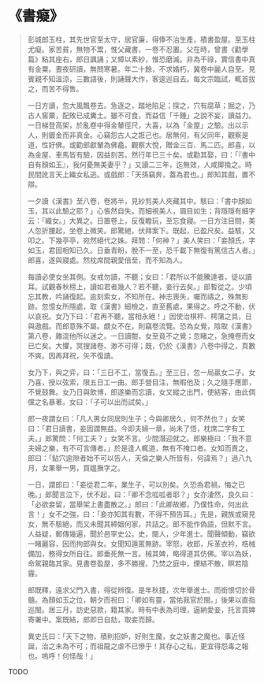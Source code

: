 # 《書癡》

> 彭城郎玉柱，其先世官至太守，居官廉，得俸不治生產，積書盈屋。至玉柱尤癡。家苦貧，無物不鬻，惟父藏書，一卷不忍置。父在時，曾書《勸學篇》粘其座右，郎日諷誦；又幛以素紗，惟恐磨滅。非為干祿，實信書中真有金粟。晝夜研讀，無問寒暑。年二十餘，不求婚朽，冀卷中麗人自至。見賓親不知溫涼，三數語後，則誦聲大作，客逡巡自去。每文宗臨試，輒首拔之，而苦不得售。
>
> 一日方讀，忽大風飄卷去。急逐之，踏地陷足；探之，穴有腐草；掘之，乃古人窖粟，配敗已成糞土。雖不可食，而益信「千鍾」之說不妄，讀益力。一日梯登高架，於亂卷中得金輦徑尺，大喜，以為「金屋」之驗。出以示人，則鍍金而非真金。心竊怨古人之誑己也。居無何，有父同年，觀察是道，性好佛。或勸郎獻輦為佛龕。觀察大悅，贈金三百、馬二匹。郎喜，以為金屋、車馬皆有驗，因益刻苦。然行年已三十矣。或勸其娶，曰：「『書中自有顏如玉』，我何憂無美妻乎？」又讀二三年，迄無效，人咸揶揄之。時民間訛言天上織女私逃。或戲郎：「天孫竊奔，蓋為君也。」郎知其戲，置不辯。
>
> 一夕讀《漢書》至八卷，卷將半，見紗剪美人夾藏其中。駭曰：「書中顏如玉，其以此驗之耶？」心悵然自失。而細視美人，眉目如生；背隱隱有細字云：「織女。」大異之。日置卷上，反復瞻玩，至忘食寢。一日方注目間，美人忽折腰起，坐卷上微笑。郎驚絕，伏拜案下。既起，已盈尺矣。益駭，又叩之。下幾亭亭，宛然絕代之姝。拜問：「何神？」美人笑曰：「妾顏氏，字如玉，君固相知已久。日垂青盼，脫不一至，恐千載下無復有篤信古人者。」郎喜，遂與寢處。然枕席間親愛倍至，而不知為人。
>
> 每讀必使女坐其側。女戒勿讀，不聽；女曰：「君所以不能騰達者，徒以讀耳。試觀春秋榜上，讀如君者幾人？若不聽，妾行去矣。」郎暫從之。少頃忘其教，吟誦復起。逾刻索女，不知所在。神志喪失，囑而禱之，殊無影跡。忽憶女所隱處，取《漢書》細檢之，直至舊處，果得之。呼之不動，伏以哀祝。女乃下曰：「君再不聽，當相永絕！」因使治棋枰、樗蒲之具，日與遨戲。而郎意殊不屬。覷女不在，則竊卷流覽。恐為女覺，陰取《漢書》第八卷，雜混他所以迷之。一日讀酣，女至竟不之覺；忽睹之，急掩卷而女已亡矣。大懼，冥搜諸卷、渺不可得；既，仍於《漢書》八卷中得之，頁數不爽。因再拜祝，矢不復讀。
>
> 女乃下，與之弈，曰：「三日不工，當復去。」至三日，忽一局贏女二子。女乃喜，授以弦索，限五日工一曲。郎手營目注，無暇他及；久之隨手應節，不覺鼓舞。女乃日與飲博，郎遂樂而忘讀，女又縱之出門，使結客，由此倜儻之名暴著。女曰：「子可以出而試矣。」
>
> 郎一夜謂女曰：「凡人男女同居則生子；今與卿居久，何不然也？」女笑曰：「君日讀書，妾固謂無益。今即夫婦一章，尚未了悟，枕席二字有工夫。」郎驚問：「何工夫？」女笑不言。少間潛迎就之。郎樂極曰：「我不意夫婦之樂，有不可言傳者。」於是逢人輒道，無有不掩口者。女知而責之，郎曰：「鉆穴逾隙者始不可以告人，天倫之樂人所皆有，何諱焉？」過八九月，女果舉一男，買媼撫字之。
>
> 一日，謂郎曰：「妾從君二年，業生子，可以別矣。久恐為君禍，悔之已晚。」郎聞言泣下，伏不起，曰：「卿不念呱呱者耶？」女亦淒然，良久曰：「必欲妾留，當舉架上書盡散之。」郎曰：「此卿故鄉，乃僕性命，何出此言！」女不之強，曰：「妾亦知其有數，不得不預告耳。」先是，親族或窺見女，無不駭絕，而又未聞其締姻何家，共詰之。郎不能作偽語，但默不言。人益疑，郵傳幾遍，聞於邑宰史公。史，閩人，少年進士。聞聲傾動，竊欲一睹麗容，因而拘郎與女。女聞知遁匿無跡。宰怒，收郎，斥革衣衿，梏械備加，務得女所自往。郎垂死無一言。械其婢，略得道其仿佛。宰以為妖，命駕親臨其家。見書卷盈屋，多不勝搜，乃焚之庭中，煙結不散，瞑若陰霾。
>
> 郎既釋，遠求父門入書，得從辨復。是年秋捷，次年舉進士。而銜恨切於骨髓。為顏如玉之位，朝夕而祝曰：「卿如有靈，當佑我官於閩。」後果以直指巡閩。居三月，訪史惡款，籍其家。時有中表為司理，逼納愛妾，托言買婢寄署中。案既結，郎即日自劾，取妾而歸。
>
> 異史氏曰：「天下之物，積則招妒，好則生魔，女之妖書之魔也。事近怪誕，治之未為不可；而祖龍之虐不已慘乎！其存心之私，更宜得怨毒之報也。嗚呼！何怪哉！」

TODO
